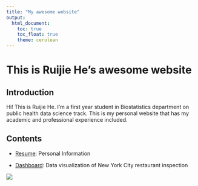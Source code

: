 ```yaml
---
title: "My awesome website"
output: 
  html_document:
    toc: true
    toc_float: true
    theme: cerulean
---
```


# This is Ruijie He's awesome website

## Introduction

Hi! This is Ruijie He. I'm a first year student in Biostatistics department on public health data science track. This is my personal website that has my academic and professional experience included.

## Contents

* [Resume](Resume.html): Personal Information

* [Dashboard](dashboard.html): Data visualization of New York City restaurant inspection


![](https://media.giphy.com/media/drXGoW1iudhKw/giphy.gif)
